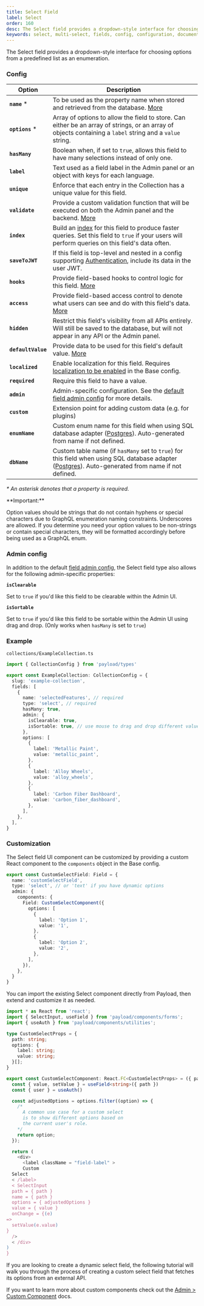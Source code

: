 ```yaml
---
title: Select Field
label: Select
order: 160
desc: The Select field provides a dropdown-style interface for choosing options from a predefined list. Learn how to use Select fields, see examples and options.
keywords: select, multi-select, fields, config, configuration, documentation, Content Management System, cms, headless, javascript, node, react, express
---
```


<Banner>
  The Select field provides a dropdown-style interface for choosing options from a predefined list
  as an enumeration.
</Banner>

<LightDarkImage
srcLight="https://payloadcms.com/images/docs/fields/select.png"
srcDark="https://payloadcms.com/images/docs/fields/select-dark.png"
alt="Shows a Select field in the Payload admin panel"
caption="Admin panel screenshot of a Select field"
/>

### Config

| Option             | Description                                                                                                                                                                   |
|--------------------|-------------------------------------------------------------------------------------------------------------------------------------------------------------------------------|
| **`name`** \*      | To be used as the property name when stored and retrieved from the database. [More](/docs/fields/overview#field-names)                                                        |
| **`options`** \*   | Array of options to allow the field to store. Can either be an array of strings, or an array of objects containing a `label` string and a `value` string.                     |
| **`hasMany`**      | Boolean when, if set to `true`, allows this field to have many selections instead of only one.                                                                                |
| **`label`**        | Text used as a field label in the Admin panel or an object with keys for each language.                                                                                       |
| **`unique`**       | Enforce that each entry in the Collection has a unique value for this field.                                                                                                  |
| **`validate`**     | Provide a custom validation function that will be executed on both the Admin panel and the backend. [More](/docs/fields/overview#validation)                                  |
| **`index`**        | Build an [index](/docs/database/overview) for this field to produce faster queries. Set this field to `true` if your users will perform queries on this field's data often.   |
| **`saveToJWT`**    | If this field is top-level and nested in a config supporting [Authentication](/docs/authentication/config), include its data in the user JWT.                                 |
| **`hooks`**        | Provide field-based hooks to control logic for this field. [More](/docs/fields/overview#field-level-hooks)                                                                    |
| **`access`**       | Provide field-based access control to denote what users can see and do with this field's data. [More](/docs/fields/overview#field-level-access-control)                       |
| **`hidden`**       | Restrict this field's visibility from all APIs entirely. Will still be saved to the database, but will not appear in any API or the Admin panel.                              |
| **`defaultValue`** | Provide data to be used for this field's default value. [More](/docs/fields/overview#default-values)                                                                          |
| **`localized`**    | Enable localization for this field. Requires [localization to be enabled](/docs/configuration/localization) in the Base config.                                               |
| **`required`**     | Require this field to have a value.                                                                                                                                           |
| **`admin`**        | Admin-specific configuration. See the [default field admin config](/docs/fields/overview#admin-config) for more details.                                                      |
| **`custom`**       | Extension point for adding custom data (e.g. for plugins)                                                                                                                     |
| **`enumName`**     | Custom enum name for this field when using SQL database adapter ([Postgres](/docs/database/postgres)). Auto-generated from name if not defined.                               |
| **`dbName`**       | Custom table name (if `hasMany` set to `true`) for this field when using SQL database adapter ([Postgres](/docs/database/postgres)). Auto-generated from name if not defined. |

_\* An asterisk denotes that a property is required._

<Banner type="warning">
  **Important:**

  Option values should be strings that do not contain hyphens or special characters due to GraphQL
  enumeration naming constraints. Underscores are allowed. If you determine you need your option
  values to be non-strings or contain special characters, they will be formatted accordingly before
  being used as a GraphQL enum.
</Banner>

### Admin config

In addition to the default [field admin config](/docs/fields/overview#admin-config), the Select field type also allows
for the following admin-specific properties:

**`isClearable`**

Set to `true` if you'd like this field to be clearable within the Admin UI.

**`isSortable`**

Set to `true` if you'd like this field to be sortable within the Admin UI using drag and drop. (Only works
when `hasMany` is set to `true`)

### Example

`collections/ExampleCollection.ts`

```ts
import { CollectionConfig } from 'payload/types'

export const ExampleCollection: CollectionConfig = {
  slug: 'example-collection',
  fields: [
    {
      name: 'selectedFeatures', // required
      type: 'select', // required
      hasMany: true,
      admin: {
        isClearable: true,
        isSortable: true, // use mouse to drag and drop different values, and sort them according to your choice
      },
      options: [
        {
          label: 'Metallic Paint',
          value: 'metallic_paint',
        },
        {
          label: 'Alloy Wheels',
          value: 'alloy_wheels',
        },
        {
          label: 'Carbon Fiber Dashboard',
          value: 'carbon_fiber_dashboard',
        },
      ],
    },
  ],
}
```

### Customization

The Select field UI component can be customized by providing a custom React component to the `components` object in the
Base config.

```ts
export const CustomSelectField: Field = {
  name: 'customSelectField',
  type: 'select', // or 'text' if you have dynamic options
  admin: {
    components: {
      Field: CustomSelectComponent({
        options: [
          {
            label: 'Option 1',
            value: '1',
          },
          {
            label: 'Option 2',
            value: '2',
          },
        ],
      }),
    },
  }
}
```

You can import the existing Select component directly from Payload, then extend and customize it as needed.

```ts
import * as React from 'react';
import { SelectInput, useField } from 'payload/components/forms';
import { useAuth } from 'payload/components/utilities';

type CustomSelectProps = {
  path: string;
  options: {
    label: string;
    value: string;
  }[];
}

export const CustomSelectComponent: React.FC<CustomSelectProps> = ({ path, options }) => {
  const { value, setValue } = useField<string>({ path })
  const { user } = useAuth()

  const adjustedOptions = options.filter((option) => {
    /*
      A common use case for a custom select
      is to show different options based on
      the current user's role.
    */
    return option;
  });

  return (
    <div>
      <label className = "field-label" >
      Custom
  Select
  < /label>
  < SelectInput
  path = { path }
  name = { path }
  options = { adjustedOptions }
  value = { value }
  onChange = {(e)
=>
  setValue(e.value)
}
  />
  < /div>
)
}
```

If you are looking to create a dynamic select field, the following tutorial will walk you through the process of
creating a custom select field that fetches its options from an external API.

<VideoDrawer
id='Efn9OxSjA6Y'
label='How to Create a Custom Select Field'
drawerTitle='How to Create a Custom Select Field: A Step-by-Step Guide'
/>

If you want to learn more about custom components check out
the [Admin > Custom Component](/docs/admin/components#field-component) docs.
